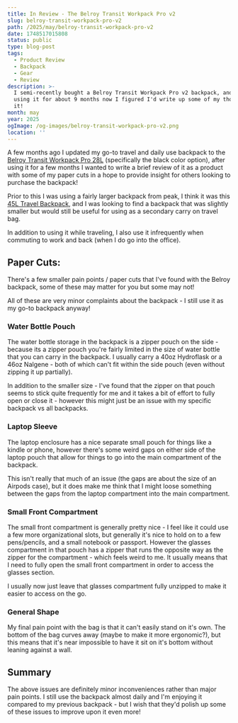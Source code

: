 ```yaml
---
title: In Review - The Belroy Transit Workpack Pro v2
slug: belroy-transit-workpack-pro-v2
path: /2025/may/belroy-transit-workpack-pro-v2
date: 1748517015808
status: public
type: blog-post
tags:
  - Product Review
  - Backpack
  - Gear
  - Review
description: >-
  I semi-recently bought a Belroy Transit Workpack Pro v2 backpack, and after
  using it for about 9 months now I figured I'd write up some of my thoughts on
  it!
month: may
year: 2025
ogImage: /og-images/belroy-transit-workpack-pro-v2.png
location: ''
---
```


A few months ago I updated my go-to travel and daily use backpack to the [Belroy Transit Workpack Pro 28L](https://bellroy.com/products/transit-workpack-pro?color=black&material=dura_polyester_recycled&size=28l#slide-0) (specifically the black color option), after using it for a few months I wanted to write a brief review of it as a product with some of my paper cuts in a hope to provide insight for others looking to purchase the backpack!

Prior to this I was using a fairly larger backpack from peak, I think it was this [45L Travel Backpack](https://www.peakdesign.com/products/travel-backpack?Size=45L&Color=Black), and I was looking to find a backpack that was slightly smaller but would still be useful for using as a secondary carry on travel bag.

In addition to using it while traveling, I also use it infrequently when commuting to work and back (when I do go into the office).

## Paper Cuts:

There's a few smaller pain points / paper cuts that I've found with the Belroy backpack, some of these may matter for you but some may not!

<Callout>

All of these are very minor complaints about the backpack - I still use it as my go-to backpack anyway!

</Callout>

### Water Bottle Pouch

The water bottle storage in the backpack is a zipper pouch on the side - because its a zipper pouch you're fairly limited in the size of water bottle that you can carry in the backpack. I usually carry a 40oz Hydroflask or a 46oz Nalgene - both of which can't fit within the side pouch (even without zipping it up partially).

In addition to the smaller size - I've found that the zipper on that pouch seems to stick quite frequently for me and it takes a bit of effort to fully open or close it - however this might just be an issue with my specific backpack vs all backpacks.

### Laptop Sleeve

The laptop enclosure has a nice separate small pouch for things like a kindle or phone, however there's some weird gaps on either side of the laptop pouch that allow for things to go into the main compartment of the backpack.

This isn't really that much of an issue (the gaps are about the size of an Airpods case), but it does make me think that I might loose something between the gaps from the laptop compartment into the main compartment.

### Small Front Compartment

The small front compartment is generally pretty nice - I feel like it could use a few more organizational slots, but generally it's nice to hold on to a few pens/pencils, and a small notebook or passport. However the glasses compartment in that pouch has a zipper that runs the opposite way as the zipper for the compartment - which feels weird to me. It usually means that I need to fully open the small front compartment in order to access the glasses section.

I usually now just leave that glasses compartment fully unzipped to make it easier to access on the go.

### General Shape

My final pain point with the bag is that it can't easily stand on it's own. The bottom of the bag curves away (maybe to make it more ergonomic?), but this means that it's near impossible to have it sit on it's bottom without leaning against a wall.

## Summary

The above issues are definitely minor inconveniences rather than major pain points. I still use the backpack almost daily and I'm enjoying it compared to my previous backpack - but I wish that they'd polish up some of these issues to improve upon it even more!
